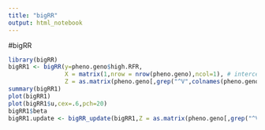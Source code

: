 ```yaml
---
title: "bigRR"
output: html_notebook
---
```


#bigRR
```r
library(bigRR)
bigRR1 <- bigRR(y=pheno.geno$high.RFR,
                X = matrix(1,nrow = nrow(pheno.geno),ncol=1), # intercepts
                Z = as.matrix(pheno.geno[,grep("^V",colnames(pheno.geno))]))
summary(bigRR1)
plot(bigRR1)
plot(bigRR1$u,cex=.6,pch=20)
bigRR1$beta
bigRR1.update <- bigRR_update(bigRR1,Z = as.matrix(pheno.geno[,grep("^V",colnames(pheno.geno))]))
```

